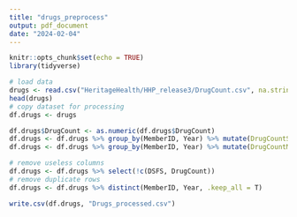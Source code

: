 ```yaml
---
title: "drugs_preprocess"
output: pdf_document
date: "2024-02-04"
---
```


```r
knitr::opts_chunk$set(echo = TRUE)
library(tidyverse)
```

```r
# load data
drugs <- read.csv("HeritageHealth/HHP_release3/DrugCount.csv", na.strings = "")
head(drugs)
# copy dataset for processing
df.drugs <- drugs
```

```r
df.drugs$DrugCount <- as.numeric(df.drugs$DrugCount)
df.drugs <- df.drugs %>% group_by(MemberID, Year) %>% mutate(DrugCountSum = sum(DrugCount, na.rm = T))
df.drugs <- df.drugs %>% group_by(MemberID, Year) %>% mutate(DrugCountMonthSum = n_distinct(DSFS, na.rm = T))
```

```r
# remove useless columns
df.drugs <- df.drugs %>% select(!c(DSFS, DrugCount))
# remove duplicate rows
df.drugs <- df.drugs %>% distinct(MemberID, Year, .keep_all = T)
```

```r
write.csv(df.drugs, "Drugs_processed.csv")
```